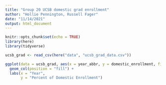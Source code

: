 ```yaml
---
title: "Group 20 UCSB domestic grad enrollment"
author: "Hollie Pennington, Russell Fager"
date: "11/14/2021"
output: html_document
---
```


```r
knitr::opts_chunk$set(echo = TRUE)
library(here)
library(tidyverse)
```

```r
ucsb_grad <- read_csv(here("data", "ucsb_grad_data.csv"))
```

```r
ggplot(data = ucsb_grad, aes(x = year_abbr, y = domestic_enrollment, fill = ethnicity))+
  geom_col(position = "fill") + 
  labs(x = "Year",
       y = "Percent of Domestic Enrollment")
```


